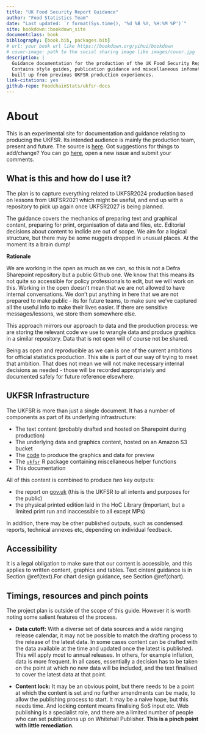 ```yaml
--- 
title: "UK Food Security Report Guidance"
author: "Food Statistics Team"
date: "Last updated: `r format(Sys.time(), '%d %B %Y, %H:%M %P')`"
site: bookdown::bookdown_site
documentclass: book
bibliography: [book.bib, packages.bib]
# url: your book url like https://bookdown.org/yihui/bookdown
# cover-image: path to the social sharing image like images/cover.jpg
description: |
  Guidance documentation for the production of the UK Food Security Report.
  Contains style guides, publication guidance and miscellaneous infomation
  built up from previous UKFSR production experiences.
link-citations: yes
github-repo: FoodchainStats/ukfsr-docs
---
```


# About

This is an experimental site for documentation and guidance relating to
producing the UKFSR. Its intended audience is mainly the production team,
present and future. The source is
[here](https://github.com/FoodchainStats/ukfsr-docs). Got suggestions for things
to add/change? You can go [here](https://github.com/FoodchainStats/ukfsr-docs/issues),
open a new issue and submit your comments.


## What is this and how do I use it?

The plan is to capture everything related to UKFSR2024 production based on
lessons from UKFSR2021 which might be useful, and end up with a repository to
pick up again once UKFSR2027 is being planned.

The guidance covers the mechanics of preparing text and graphical content,
preparing for print, organisation of data and files, etc. Editorial decisions
about content to inclide are out of scope. We aim for a logical structure, but
there may be some nuggets dropped in unusual places. At the moment its a brain
dump!

**Rationale**

We are working in the open as much as we can, so this is not a Defra Sharepoint
repository but a public Github one. We know that this means its not quite so
accessible for policy professionals to edit, but we will work on this. Working
in the open doesn't mean that we are not allowed to have internal conversations.
We don't put anything in here that we are not prepared to make public - its for
future teams, to make sure we've captured all the useful info to make their
lives easier. If there are sensitive messages/lessons, we store them somewhere
else.

This approach mirrors our approach to data and the production process: we are
storing the relevant code we use to wrangle data and produce graphics in a
similar repository. Data that is not open will of course not be shared.

Being as open and reproducible as we can is one of the current ambitions for
official statistics production. This site is part of our way of trying to meet
that ambition. That does not mean we will not make necessary internal decisions
as needed - those will be recorded appropriately and documented safely
for future reference elsewhere.


## UKFSR Infrastructure

The UKFSR is more than just a single document. It has a number of components as
part of its underlying infrastructure:

- The text content (probably drafted and hosted on Sharepoint during production)
- The underlying data and graphics content, hosted on an Amazon S3 bucket
- The [code](https://github.com/Defra-Data-Science-Centre-of-Excellence/UKFSR2024) to produce the graphics and data for preview
- The [`ukfsr`](https://github.com/FoodchainStats/ukfsr) R package containing miscellaneous helper functions
- This documentation

All of this content is combined to produce *two* key outputs:

- the report on [gov.uk](https://www.gov.uk/government/collections/united-kingdom-food-security-report) (this is the UKFSR to all intents and purposes for the public)
- the physical printed edition laid in the HoC Library (important, but a limited print run and inaccessible to all except MPs)

In addition, there may be other published outputs, such as condensed reports,
technical annexes etc, depending on individual feedback.


## Accessibility

It is a legal obligation to make sure that our content is accessible, and this
applies to written content, graphics and tables. Text cintent guidance is in
Section \@ref(text).For chart design guidance, see Section \@ref(chart).


## Timings, resources and pinch points

The project plan is outside of the scope of this guide. However it is worth
noting some salient features of the process.

- **Data cutoff:** With a diverse set of data sources and a wide ranging release calendar, it may not be possible to match the drafting process to the release of the latest data. In some cases content can be drafted with the data available at the time and updated once the latest is published. This will apply most to annual releases. In others, for example inflation, data is more frequent. In all cases, essentially a decision has to be taken on the point at which no new data will be included, and the text finalised to cover the latest data at that point.

- **Content lock:** It may be an obvious point, but there needs to be a point at which the content is set and no further amendments can be made, to allow the publishing process to start. It may be a naive hope, but this needs time. And locking content means finalising SoS input etc. Web publishing is a specialist role, and there are a limited number of people who can set publications up on Whitehall Publisher. **This is a pinch point with little remediation**.

